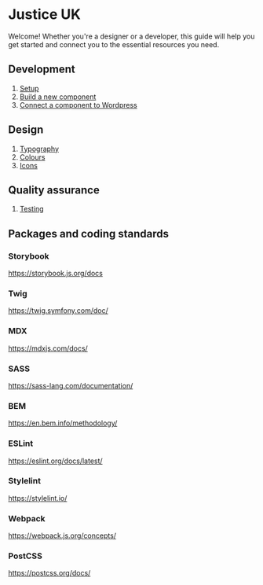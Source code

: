 # Justice UK

Welcome! Whether you're a designer or a developer, this guide will help you get started and connect you to the essential resources you need.

## Development

1. [Setup](/docs/development-setup--docs)
2. [Build a new component](/docs/development-build-a-new-component--docs)
3. [Connect a component to Wordpress](/docs/development-connect-a-component-to-wordpress--docs)

## Design

1. [Typography](/docs/design-typography--docs)
2. [Colours](/docs/design-colours--docs)
3. [Icons](/docs/design-icons--docs)

## Quality assurance

1. [Testing](/docs/quality-assurance-testing--docs)

## Packages and coding standards

### Storybook

<a href="https://storybook.js.org/docs">https://storybook.js.org/docs</a>

### Twig

<a href="https://twig.symfony.com/doc/">https://twig.symfony.com/doc/</a>

### MDX

<a href="https://mdxjs.com/docs/">https://mdxjs.com/docs/</a>

### SASS

<a href="https://sass-lang.com/documentation/">
    https://sass-lang.com/documentation/
</a>

### BEM
<a href="https://en.bem.info/methodology/">https://en.bem.info/methodology/</a>

### ESLint

<a href="https://eslint.org/docs/latest/">https://eslint.org/docs/latest/</a>

### Stylelint

<a href="https://stylelint.io/">https://stylelint.io/</a>

### Webpack

<a href="https://webpack.js.org/concepts/">https://webpack.js.org/concepts/</a>

### PostCSS

<a href="https://postcss.org/docs/">https://postcss.org/docs/</a>
